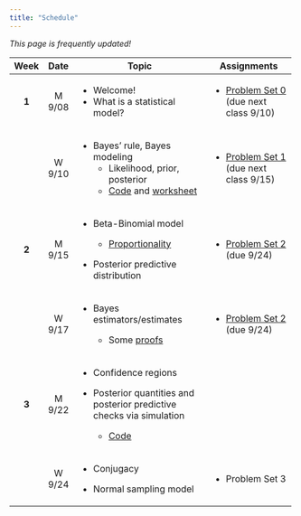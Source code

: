 ```yaml
---
title: "Schedule"
---
```


*This page is frequently updated!*

+---------+---------------+-------------------------------------------------------------------------------------------------+-----------------------------------------------------------------+
| Week    | Date          | Topic                                                                                           | Assignments                                                     |
+:=======:+:=============:+=================================================================================================+=================================================================+
| **1**   | M 9/08        | -   Welcome!                                                                                    | -   [Problem Set 0](homework/review.pdf) (due next class 9/10)  |
|         |               | -   What is a statistical model?                                                                |                                                                 |
+---------+---------------+-------------------------------------------------------------------------------------------------+-----------------------------------------------------------------+
|         | W 9/10        | -   Bayes' rule, Bayes modeling                                                                 | -   [Problem Set 1](homework/412_hw1.pdf) (due next class 9/15) |
|         |               |     -   Likelihood, prior, posterior                                                            |                                                                 |
|         |               |     -   [Code](code/binom_discrete_prior.qmd) and [worksheet](handouts/binom_prob_discrete.pdf) |                                                                 |
+---------+---------------+-------------------------------------------------------------------------------------------------+-----------------------------------------------------------------+
| **2**   | M 9/15        | -   Beta-Binomial model                                                                         | -   [Problem Set 2](homework/412_hw2.pdf) (due 9/24)            |
|         |               |                                                                                                 |                                                                 |
|         |               |     -   [Proportionality](code/proportionality.qmd)                                             |                                                                 |
|         |               |                                                                                                 |                                                                 |
|         |               | -   Posterior predictive distribution                                                           |                                                                 |
+---------+---------------+-------------------------------------------------------------------------------------------------+-----------------------------------------------------------------+
|         | W 9/17        | -   Bayes estimators/estimates                                                                  | -   [Problem Set 2](homework/412_hw2.pdf) (due 9/24)            |
|         |               |                                                                                                 |                                                                 |
|         |               |     -   Some [proofs](handouts/bayes_est.qmd)                                                   |                                                                 |
+---------+---------------+-------------------------------------------------------------------------------------------------+-----------------------------------------------------------------+
| **3**   | M 9/22        | -   Confidence regions                                                                          |                                                                 |
|         |               |                                                                                                 |                                                                 |
|         |               | -   Posterior quantities and posterior predictive checks via simulation                         |                                                                 |
|         |               |                                                                                                 |                                                                 |
|         |               |     -   [Code](code/post_pred_checks.qmd)                                                       |                                                                 |
+---------+---------------+-------------------------------------------------------------------------------------------------+-----------------------------------------------------------------+
|         | W 9/24        | -   Conjugacy                                                                                   | -   Problem Set 3                                               |
|         |               |                                                                                                 |                                                                 |
|         |               | -   Normal sampling model                                                                       |                                                                 |
+---------+---------------+-------------------------------------------------------------------------------------------------+-----------------------------------------------------------------+
